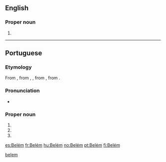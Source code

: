 ==English==
{{wikipedia}}

===Proper noun===
{{head|en|proper nouns}}

# {{place:state capital of Brazil|en|state=Pará}}

[[Category:English terms spelled with É|belem]]

----

==Portuguese==

===Etymology===
From {{etyl|roa-opt|pt}} {{m|roa-opt|Beleen}}, from {{etyl|la|pt}} {{m|la|Bēthlehem}}, {{m|la|Bēthlēēm}}, from {{etyl|grc|pt}} {{m|grc|Βηθλεέμ}}, from {{etyl|he|pt}} {{term|בּית לחם|tr=bet léchem|lang=he}}.

===Pronunciation===
* {{a|Brazil}} {{IPA|/be.ˈlẽj̃/|lang=pt}}

===Proper noun===
{{pt-proper noun|f}}

# {{place|pt|city|c/Palestine|t1=Bethlehem}}
# {{place|pt|city/state capital|s/en:Pará|c/Brazil|t1=Belém}}
# {{place|pt|parish|municipality/en:Lisbon|c/Portugal|t1=Belém}}

[[es:Belém]]
[[fr:Belém]]
[[hu:Belém]]
[[no:Belém]]
[[pt:Belém]]
[[fi:Belém]]